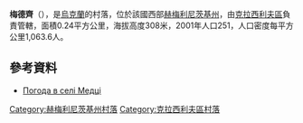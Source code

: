 {{coord|49|50|11|N|26|59|57|E|scale:100000|display=title}}

'''梅德齊'''（{{lang-uk|Медці}}），是[[烏克蘭|烏克蘭]]的村落，位於該國西部[[赫梅利尼茨基州|赫梅利尼茨基州]]，由[[克拉西利夫區|克拉西利夫區]]負責管轄，面積0.24平方公里，海拔高度308米，2001年人口251，人口密度每平方公里1,063.6人。

==參考資料==
* [http://weather.in.ua/ua/hmel'nickaja/15348 Погода в селі Медці]{{Wayback|url=http://weather.in.ua/ua/hmel%27nickaja/15348 |date=20111220123522 }}

{{DEFAULTSORT:Медці}}
[[Category:赫梅利尼茨基州村落|Category:赫梅利尼茨基州村落]]
[[Category:克拉西利夫區村落|Category:克拉西利夫區村落]]


{{Khmelnytskyi-geo-stub}}